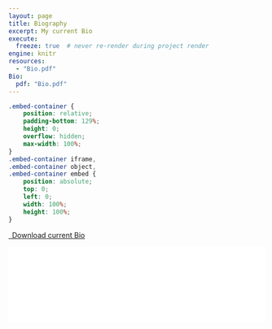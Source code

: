 ```yaml
---
layout: page
title: Biography
excerpt: My current Bio
execute:
  freeze: true  # never re-render during project render
engine: knitr 
resources:
  - "Bio.pdf"
Bio:
  pdf: "Bio.pdf"
---
```



```css
.embed-container {
    position: relative;
    padding-bottom: 129%;
    height: 0;
    overflow: hidden;
    max-width: 100%;
}
.embed-container iframe,
.embed-container object,
.embed-container embed {
    position: absolute;
    top: 0;
    left: 0;
    width: 100%;
    height: 100%;
}
```

```{=html}
<p class="text-center">
  <a class="btn btn-primary btn-lg bio-download" href="`r rmarkdown::metadata$bio$pdf`" target="_blank">
    <i class="fa-solid fa-file-arrow-down"></i>&ensp;Download current Bio
  </a>
</p>
<div class="embed-container">
  <iframe src="`r rmarkdown::metadata$bio$pdf`#toolbar=0" style="border: 0.5px;width: 100%;"></iframe>
</div>
```

